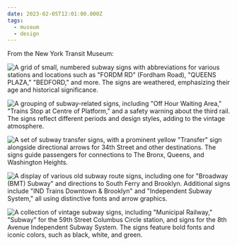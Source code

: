 ```yaml
---
date: 2023-02-05T12:01:00.000Z
tags:
  - museum
  - design
---
```

From the New York Transit Museum:

![A grid of small, numbered subway signs with abbreviations for various stations and locations such as "FORDM RD" (Fordham Road), "QUEENS PLAZA," "BEDFORD," and more. The signs are weathered, emphasizing their age and historical significance.](/assets/art/20230205-mta-signs-1.jpg)

![A grouping of subway-related signs, including "Off Hour Waiting Area," "Trains Stop at Centre of Platform," and a safety warning about the third rail. The signs reflect different periods and design styles, adding to the vintage atmosphere.](/assets/art/20230205-mta-signs-2.jpg)

![A set of subway transfer signs, with a prominent yellow "Transfer" sign alongside directional arrows for 34th Street and other destinations. The signs guide passengers for connections to The Bronx, Queens, and Washington Heights.](/assets/art/20230205-mta-signs-3.jpg)

![A display of various old subway route signs, including one for "Broadway (BMT) Subway" and directions to South Ferry and Brooklyn. Additional signs include "IND Trains Downtown & Brooklyn" and "Independent Subway System," all using distinctive fonts and arrow graphics.](/assets/art/20230205-mta-signs-4.jpg)

![A collection of vintage subway signs, including "Municipal Railway," "Subway" for the 59th Street Columbus Circle station, and signs for the 8th Avenue Independent Subway System. The signs feature bold fonts and iconic colors, such as black, white, and green.](/assets/art/20230205-mta-signs-5.jpg)